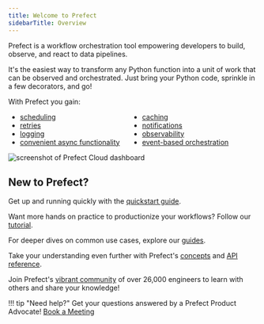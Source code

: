 ```yaml
---
title: Welcome to Prefect
sidebarTitle: Overview
---
```



Prefect is a workflow orchestration tool empowering developers to build, observe, and react to data pipelines.

It's the easiest way to transform any Python function into a unit of work that can be observed and orchestrated. Just bring your Python code, sprinkle in a few decorators, and go!

With Prefect you gain:

<ul class="ul-line-height-compress" style="columns: 2">
    <li> <a href="/concepts/schedules"> scheduling </a> </li>
    <li> <a href="/concepts/tasks/#task-arguments"> retries </a> </li>
    <li> <a href="/concepts/logs/"> logging </a> </li>
     <li> <a href="/concepts/task-runners/#task-runners"> convenient async functionality</a> </li>
    <li> <a href="/concepts/tasks/#caching"> caching</a> </li>
    <li> <a href="/cloud/automations/"> notifications</a> </li>
    <li> <a href="/cloud/overview/"> observability</a> </li>
    <li> <a href="/cloud/webhooks/"> event-based orchestration</a> </li>
</ul>

![screenshot of Prefect Cloud dashboard](/2.17.1/img/ui/cloud-dashboard.png)

## New to Prefect?

Get up and running quickly with the [quickstart guide](/2.17.1/getting-started/quickstart/).

Want more hands on practice to productionize your workflows? Follow our [tutorial](/2.17.1/tutorial/).

For deeper dives on common use cases, explore our [guides](/2.17.1/guides/index/).

Take your understanding even further with Prefect's [concepts](/2.17.1/concepts/index/) and [API reference](/2.17.1/api-ref/).

Join Prefect's [vibrant community](/2.17.1/community/) of over 26,000 engineers to learn with others and share your knowledge!

!!! tip "Need help?"
    Get your questions answered by a Prefect Product Advocate! [Book a Meeting](https://calendly.com/prefect-experts/prefect-product-advocates?utm_campaign=prefect_docs_cloud&utm_content=prefect_docs&utm_medium=docs&utm_source=docs)
